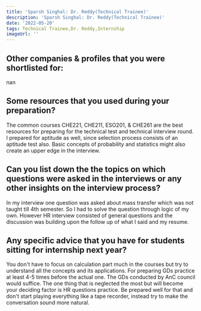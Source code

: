 ```yaml
---
title: 'Sparsh Singhal: Dr. Reddy(Technical Trainee)'
description: 'Sparsh Singhal: Dr. Reddy(Technical Trainee)'
date: '2022-05-20'
tags: Technical Trainee,Dr. Reddy,Internship
imageUrl: ''
---
```


## Other companies & profiles that you were shortlisted for:
nan

## Some resources that you used during your preparation?
The common courses CHE221, CHE211, ESO201, & CHE261 are the best resources for preparing for the technical test and technical interview round. I prepared for aptitude as well, since selection process consists of an aptitude test also. Basic concepts of probability and statistics might also create an upper edge in the interview.

## Can you list down the the topics on which questions were asked in the interviews or any other insights on the interview process?
In my interview one question was asked about mass transfer which was not taught till 4th semester. So I had to solve the question through logic of my own. However HR interview consisted of general questions and the discussion was building upon the follow up of what I said and my resume.

## Any specific advice that you have for students sitting for internship next year?
You don't have to focus on calculation part much in the courses but try to understand all the concepts and its applications. For preparing GDs practice at least 4-5 times before the actual one. The GDs conducted by AnC council would suffice. The one thing that is neglected the most but will become your deciding factor is HR questions practice. Be prepared well for that and don't start playing everything like a tape recorder, instead try to make the conversation sound more natural.

